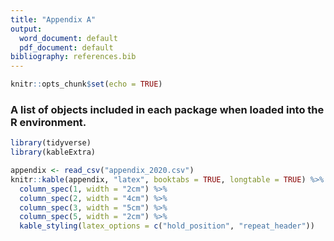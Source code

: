 ```yaml
---
title: "Appendix A"
output:
  word_document: default
  pdf_document: default
bibliography: references.bib
---
```


```r
knitr::opts_chunk$set(echo = TRUE)
```

### A list of objects included in each package when loaded into the R environment.  

```r
library(tidyverse)
library(kableExtra)

appendix <- read_csv("appendix_2020.csv")
knitr::kable(appendix, "latex", booktabs = TRUE, longtable = TRUE) %>%
  column_spec(1, width = "2cm") %>%
  column_spec(2, width = "4cm") %>%
  column_spec(3, width = "5cm") %>%
  column_spec(5, width = "2cm") %>%
  kable_styling(latex_options = c("hold_position", "repeat_header"))
```
